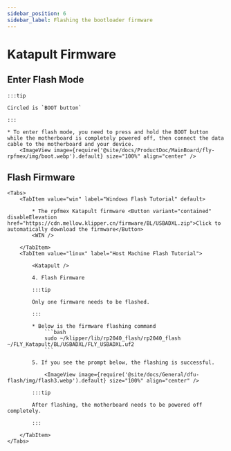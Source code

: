```yaml
---
sidebar_position: 6
sidebar_label: Flashing the bootloader firmware
---
```










# Katapult Firmware



## Enter Flash Mode

    :::tip

    Circled is `BOOT button`

    :::

    * To enter flash mode, you need to press and hold the BOOT button while the motherboard is completely powered off, then connect the data cable to the motherboard and your device.
        <ImageView image={require('@site/docs/ProductDoc/MainBoard/fly-rpfmex/img/boot.webp').default} size="100%" align="center" />

## Flash Firmware
    <Tabs>
        <TabItem value="win" label="Windows Flash Tutorial" default>

            * The rpfmex Katapult firmware <Button variant="contained" disableElevation href="https://cdn.mellow.klipper.cn/firmware/BL/USBADXL.zip">Click to automatically download the firmware</Button>
            <WIN />
            
        </TabItem>
        <TabItem value="linux" label="Host Machine Flash Tutorial">

            <Katapult />

            4. Flash Firmware

            :::tip

            Only one firmware needs to be flashed.

            :::

            * Below is the firmware flashing command
                ```bash
                sudo ~/klipper/lib/rp2040_flash/rp2040_flash ~/FLY_Katapult/BL/USBADXL/FLY_USBADXL.uf2
                ```

            5. If you see the prompt below, the flashing is successful.

                <ImageView image={require('@site/docs/General/dfu-flash/img/flash3.webp').default} size="100%" align="center" />

            :::tip

            After flashing, the motherboard needs to be powered off completely.

            :::

        </TabItem>
    </Tabs>